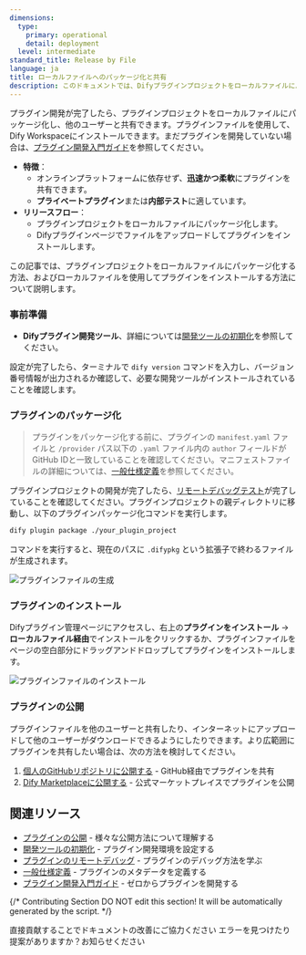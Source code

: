 ```yaml
---
dimensions:
  type:
    primary: operational
    detail: deployment
  level: intermediate
standard_title: Release by File
language: ja
title: ローカルファイルへのパッケージ化と共有
description: このドキュメントでは、Difyプラグインプロジェクトをローカルファイルにパッケージ化し、他のユーザーと共有するための詳細な手順を説明します。内容には、プラグインのパッケージ化前の準備作業、Difyプラグイン開発ツールを使用したパッケージ化コマンドの実行、生成された.difypkgファイルのインストール方法、およびプラグインファイルを他のユーザーと共有する方法が含まれます。
---
```


プラグイン開発が完了したら、プラグインプロジェクトをローカルファイルにパッケージ化し、他のユーザーと共有できます。プラグインファイルを使用して、Dify Workspaceにインストールできます。まだプラグインを開発していない場合は、[プラグイン開発入門ガイド](/plugin_dev_ja/0211-getting-started-dify-tool.ja)を参照してください。

* **特徴**：
  * オンラインプラットフォームに依存せず、**迅速かつ柔軟**にプラグインを共有できます。
  * **プライベートプラグイン**または**内部テスト**に適しています。
* **リリースフロー**：
  * プラグインプロジェクトをローカルファイルにパッケージ化します。
  * Difyプラグインページでファイルをアップロードしてプラグインをインストールします。

この記事では、プラグインプロジェクトをローカルファイルにパッケージ化する方法、およびローカルファイルを使用してプラグインをインストールする方法について説明します。

### 事前準備

* **Difyプラグイン開発ツール**、詳細については[開発ツールの初期化](/plugin_dev_ja/0221-initialize-development-tools.ja)を参照してください。

設定が完了したら、ターミナルで `dify version` コマンドを入力し、バージョン番号情報が出力されるか確認して、必要な開発ツールがインストールされていることを確認します。

### プラグインのパッケージ化

> プラグインをパッケージ化する前に、プラグインの `manifest.yaml` ファイルと `/provider` パス以下の `.yaml` ファイル内の `author` フィールドがGitHub IDと一致していることを確認してください。マニフェストファイルの詳細については、[一般仕様定義](/plugin_dev_ja/0411-general-specifications.ja)を参照してください。

プラグインプロジェクトの開発が完了したら、[リモートデバッグテスト](/plugin_dev_ja/0411-remote-debug-a-plugin.ja)が完了していることを確認してください。プラグインプロジェクトの親ディレクトリに移動し、以下のプラグインパッケージ化コマンドを実行します。

```bash
dify plugin package ./your_plugin_project
```

コマンドを実行すると、現在のパスに `.difypkg` という拡張子で終わるファイルが生成されます。

![プラグインファイルの生成](https://assets-docs.dify.ai/2024/12/98e09c04273eace8fe6e5ac976443cca.png)

### プラグインのインストール

Difyプラグイン管理ページにアクセスし、右上の**プラグインをインストール** → **ローカルファイル経由**でインストールをクリックするか、プラグインファイルをページの空白部分にドラッグアンドドロップしてプラグインをインストールします。

![プラグインファイルのインストール](https://assets-docs.dify.ai/2024/12/8c31c4025a070f23455799f942b91a57.png)

### プラグインの公開

プラグインファイルを他のユーザーと共有したり、インターネットにアップロードして他のユーザーがダウンロードできるようにしたりできます。より広範囲にプラグインを共有したい場合は、次の方法を検討してください。

1. [個人のGitHubリポジトリに公開する](/plugin_dev_ja/0323-release-to-individual-github-repo.ja) - GitHub経由でプラグインを共有
2. [Dify Marketplaceに公開する](/plugin_dev_ja/0323-release-to-dify-marketplace.ja) - 公式マーケットプレイスでプラグインを公開

## 関連リソース

- [プラグインの公開](/plugin_dev_ja/0321-release-overview.ja) - 様々な公開方法について理解する
- [開発ツールの初期化](/plugin_dev_ja/0221-initialize-development-tools.ja) - プラグイン開発環境を設定する
- [プラグインのリモートデバッグ](/plugin_dev_ja/0411-remote-debug-a-plugin.ja) - プラグインのデバッグ方法を学ぶ
- [一般仕様定義](/plugin_dev_ja/0411-general-specifications.ja) - プラグインのメタデータを定義する
- [プラグイン開発入門ガイド](/plugin_dev_ja/0211-getting-started-dify-tool.ja) - ゼロからプラグインを開発する

{/*
Contributing Section
DO NOT edit this section!
It will be automatically generated by the script.
*/}

<CardGroup cols="2">
    <Card
        title="このページを編集する"
        icon="pen-to-square"
        href="https://github.com/langgenius/dify-docs-mintlify/edit/main/plugin_dev_ja/0323-release-by-file.ja.mdx"
    >
        直接貢献することでドキュメントの改善にご協力ください
    </Card>
    <Card
        title="問題を報告する"
        icon="github"
        href="https://github.com/langgenius/dify-docs-mintlify/issues/new?title=ドキュメントの問題%3A%20release-by-file&body=%23%23%20問題の説明%0A%3C%21--%20発見した問題について簡単に説明してください%20--%3E%0A%0A%23%23%20ページリンク%0Ahttps%3A%2F%2Fgithub.com%2Flanggenius%2Fdify-docs-mintlify%2Fblob%2Fmain%2Fplugin_dev_ja%2F0323-release-by-file.ja.mdx%0A%0A%23%23%20提案される変更%0A%3C%21--%20特定の変更案がある場合は、ここで説明してください%20--%3E%0A%0A%3C%21--%20ドキュメントの品質向上にご協力いただきありがとうございます！%20--%3E"
    >
        エラーを見つけたり提案がありますか？お知らせください
    </Card>
</CardGroup>
